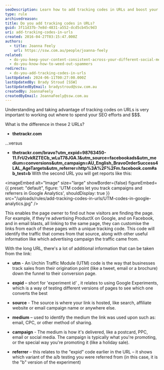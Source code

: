 ```yaml
---
seoDescription: Learn how to add tracking codes in URLs and boost your online marketing efforts with UTM codes!
type: rule
archivedreason:
title: Do you add tracking codes in URLs?
guid: 3f11d37b-7e8d-4831-a552-dcd5cb45c9d3
uri: add-tracking-codes-in-urls
created: 2016-04-27T03:15:47.000Z
authors:
  - title: Joanna Feely
    url: https://ssw.com.au/people/joanna-feely
related:
  - do-you-keep-your-content-consistent-across-your-different-social-media-platforms
  - do-you-know-how-to-weed-out-spammers
redirects:
  - do-you-add-tracking-codes-in-urls
lastUpdated: 2024-06-11T00:27:00.000Z
lastUpdatedBy: Brady Stroud [SSW]
lastUpdatedByEmail: bradystroud@ssw.com.au
createdBy: JoannaFeely
createdByEmail: JoannaFeely@ssw.com.au
---
```


Understanding and taking advantage of tracking codes on URLs is very important to working out where to spend your SEO efforts and $$$.

What is the difference in these 2 URLs?

* **thetrackr&#46;com**

...versus

* **thetrackr&#46;com/bravo?utm_expid=98763450-11.FrU2vkRZTECb_wLuT78JGA.1&utm_source=facebookads&utm_medium=conversions&utm_campaign=AU_English_BravoOrderSuccess4LAL_AgeTargets&utm_referrer=http%3A%2F%2Fm.facebook.com#ab_test=b**
With the second URL you will get reports like this:


<imageEmbed
  alt="Image"
  size="large"
  showBorder={false}
  figureEmbed={{
    preset: "default",
    figure: 'UTM codes let you track campaigns and referrers in Google Analytics',
    shouldDisplay: true
  }}
  src="/uploads/rules/add-tracking-codes-in-urls/UTM-codes-in-google-analytics.jpg"
/>

This enables the page owner to find out how visitors are finding the page. For example, if they're advertising ProductX on Google, and on Facebook, and in email blasts, all linking to the same page, they can customise the links from each of these pages with a unique tracking code. This code will identify the traffic that comes from that source, along with other useful information like which advertising campaign the traffic came from.

With the long URL, there's a lot of additional information that can be taken from the link:

* **utm** - An Urchin Traffic Module (UTM) code is the way that businesses track sales from their origination point (like a tweet, email or a brochure) down the funnel to their conversion page.

* **expid** – short for 'experiment id' , it relates to using Google Experiments, which is a way of testing different versions of pages to see which one converts the best

* **source** - The source is where your link is hosted, like search, affiliate website or email campaign name or anywhere else.

* **medium** – used to identify the medium the link was used upon such as: email, CPC, or other method of sharing.

* **campaign** - The medium is how it's delivered, like a postcard, PPC, email or social media. The campaign is typically what you're promoting, or the special way you're promoting it (like a holiday sale).

* **referrer** – this relates to the "expid" code earlier in the URL – it shows which variant of the a/b testing you were referred from (in this case, it is the "b" version of the experiment)
